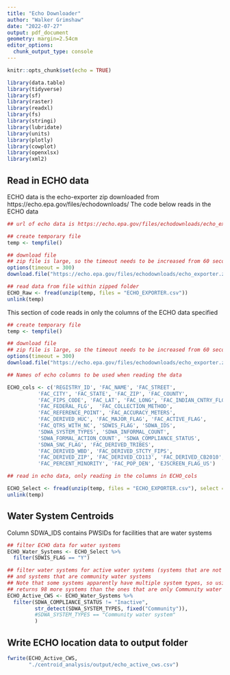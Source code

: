 ```yaml
---
title: "Echo Downloader"
author: "Walker Grimshaw"
date: "2022-07-27"
output: pdf_document
geometry: margin=2.54cm
editor_options: 
  chunk_output_type: console
---
```


```r
knitr::opts_chunk$set(echo = TRUE)

library(data.table)
library(tidyverse)
library(sf)
library(raster)
library(readxl)
library(fs)
library(stringi)
library(lubridate)
library(units)
library(plotly)
library(cowplot)
library(openxlsx)
library(xml2)
```

## Read in ECHO data

ECHO data is the echo-exporter zip downloaded from https://echo.epa.gov/files/echodownloads/
The code below reads in the ECHO data

```r
## url of echo data is https://echo.epa.gov/files/echodownloads/echo_exporter.zip

## create temporary file
temp <- tempfile()

## download file
## zip file is large, so the timeout needs to be increased from 60 seconds
options(timeout = 300)
download.file("https://echo.epa.gov/files/echodownloads/echo_exporter.zip",temp)

## read data from file within zipped folder
ECHO_Raw <- fread(unzip(temp, files = "ECHO_EXPORTER.csv"))
unlink(temp)
```

This section of code reads in only the columns of the ECHO data specified

```r
## create temporary file
temp <- tempfile()

## download file
## zip file is large, so the timeout needs to be increased from 60 seconds
options(timeout = 300)
download.file("https://echo.epa.gov/files/echodownloads/echo_exporter.zip",temp)

## Names of echo columns to be used when reading the data

ECHO_cols <- c('REGISTRY_ID', 'FAC_NAME', 'FAC_STREET',
          'FAC_CITY', 'FAC_STATE', 'FAC_ZIP', 'FAC_COUNTY',
          'FAC_FIPS_CODE', 'FAC_LAT', 'FAC_LONG', 'FAC_INDIAN_CNTRY_FLG',
          'FAC_FEDERAL_FLG',  'FAC_COLLECTION_METHOD',
          'FAC_REFERENCE_POINT', 'FAC_ACCURACY_METERS',
          'FAC_DERIVED_HUC', 'FAC_MAJOR_FLAG', 'FAC_ACTIVE_FLAG',
          'FAC_QTRS_WITH_NC', 'SDWIS_FLAG', 'SDWA_IDS',
          'SDWA_SYSTEM_TYPES', 'SDWA_INFORMAL_COUNT',
          'SDWA_FORMAL_ACTION_COUNT', 'SDWA_COMPLIANCE_STATUS',
          'SDWA_SNC_FLAG', 'FAC_DERIVED_TRIBES',
          'FAC_DERIVED_WBD', 'FAC_DERIVED_STCTY_FIPS',
          'FAC_DERIVED_ZIP', 'FAC_DERIVED_CD113', 'FAC_DERIVED_CB2010',
          'FAC_PERCENT_MINORITY', 'FAC_POP_DEN', 'EJSCREEN_FLAG_US')

## read in echo data, only reading in the columns in ECHO_cols

ECHO_Select <- fread(unzip(temp, files = "ECHO_EXPORTER.csv"), select = ECHO_cols)
unlink(temp)
```

## Water System Centroids

Column SDWA_IDS contains PWSIDs for facilities that are water systems

```r
## filter ECHO data for water systems
ECHO_Water_Systems <- ECHO_Select %>%
  filter(SDWIS_FLAG == "Y")

## filter water systems for active water systems (systems that are not inactive)
## and systems that are community water systems
## Note that some systems apparently have multiple system types, so using the str_detect
## returns 98 more systems than the ones that are only Community water system type
ECHO_Active_CWS <- ECHO_Water_Systems %>%
  filter(SDWA_COMPLIANCE_STATUS != "Inactive",
         str_detect(SDWA_SYSTEM_TYPES, fixed("Community")),
         #SDWA_SYSTEM_TYPES == "Community water system"
         )
```

## Write ECHO location data to output folder

```r
fwrite(ECHO_Active_CWS,
       "./centroid_analysis/output/echo_active_cws.csv")
```

